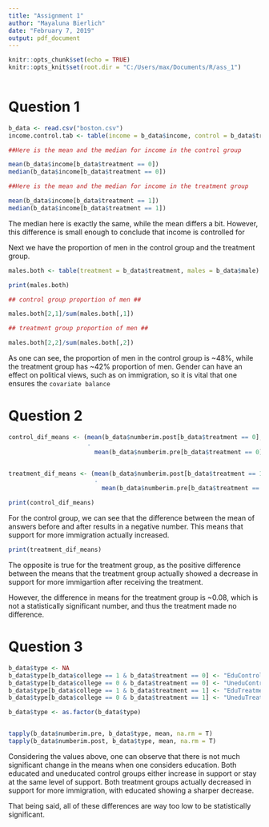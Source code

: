```yaml
---
title: "Assignment 1"
author: "Mayaluna Bierlich"
date: "February 7, 2019"
output: pdf_document
---
```


```r
knitr::opts_chunk$set(echo = TRUE)
knitr::opts_knit$set(root.dir = "C:/Users/max/Documents/R/ass_1") 
  
```


# Question 1

```r
b_data <- read.csv("boston.csv")
income.control.tab <- table(income = b_data$income, control = b_data$treatment)
```

```r
##Here is the mean and the median for income in the control group

mean(b_data$income[b_data$treatment == 0])
median(b_data$income[b_data$treatment == 0])

##Here is the mean and the median for income in the treatment group

mean(b_data$income[b_data$treatment == 1])
median(b_data$income[b_data$treatment == 1])
```

The median here is exactly the same, while the mean differs a bit. However, this difference is small enough to conclude that income is controlled for 


Next we have the proportion of men in the control group and the treatment group. 

```r
males.both <- table(treatment = b_data$treatment, males = b_data$male)

```
```r
print(males.both)

```

```r
## control group proportion of men ## 

males.both[2,1]/sum(males.both[,1])

## treatment group proportion of men ## 

males.both[2,2]/sum(males.both[,2])
```

As one can see, the proportion of men in the control group is ~48%, while the treatment group has ~42% proportion of men. Gender can have an effect on political views, such as on immigration, so it is vital that one ensures the `covariate balance` 

# Question 2

```r
control_dif_means <- (mean(b_data$numberim.post[b_data$treatment == 0], na.rm = T)
                      -
                        mean(b_data$numberim.pre[b_data$treatment == 0], na.rm = T))


treatment_dif_means <- (mean(b_data$numberim.post[b_data$treatment == 1], na.rm = T)
                        -
                          mean(b_data$numberim.pre[b_data$treatment == 1], na.rm = T))


```

```R


print(control_dif_means)


```

For the control group, we can see that the difference between the mean of answers before and after results in a negative number. This means that support for more immigration actually increased. 


```r

print(treatment_dif_means)

```


The opposite is true for the treatment group, as the positive difference between the means that the treatment group actually showed a decrease in support for more immigartion after receiving the treatment. 

However, the difference in means for the treatment group is ~0.08, which is not a statistically significant number, and thus the treatment made no difference. 

# Question 3

```r

b_data$type <- NA
b_data$type[b_data$college == 1 & b_data$treatment == 0] <- "EduControl" 
b_data$type[b_data$college == 0 & b_data$treatment == 0] <- "UneduControl" 
b_data$type[b_data$college == 1 & b_data$treatment == 1] <- "EduTreatment"
b_data$type[b_data$college == 0 & b_data$treatment == 1] <- "UneduTreatment"

b_data$type <- as.factor(b_data$type)


tapply(b_data$numberim.pre, b_data$type, mean, na.rm = T)
tapply(b_data$numberim.post, b_data$type, mean, na.rm = T)

```

Considering the values above, one can observe that there is not much significant change in the means when one considers education. Both educated and uneducated control groups either increase in support or stay at the same level of support. Both treatment groups actually decreased in support for more immigration, with educated showing a sharper decrease. 

That being said, all of these differences are way too low to be statistically significant. 




